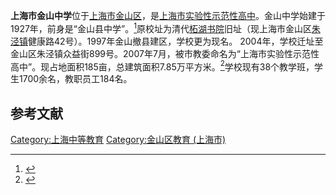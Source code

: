 '''上海市金山中学'''位于[[上海市|上海市]][[金山区_(上海市)|金山区]]，是[[上海市实验性示范性高中|上海市实验性示范性高中]]。金山中学始建于1927年，前身是“金山县中学”。<ref>{{cite web | url=http://jszx.jsedu.sh.cn/2007/0417/166332.shtml | title=学校发展新五年规划（2005-2010） | accessdate=2013-04-05 | deadurl=yes | archiveurl=https://web.archive.org/web/20120428085348/http://jszx.jsedu.sh.cn/2007/0417/166332.shtml | archivedate=2012-04-28 }}</ref>原校址为清代[[柘湖书院|柘湖书院]]旧址（现上海市金山区[[朱泾镇|朱泾镇]]健康路42号）。1997年金山撤县建区，学校更为现名。 2004年，学校迁址至金山区朱泾镇众益街899号。2007年7月，被市教委命名为“上海市实验性示范性高中”。现占地面积185亩，总建筑面积7.85万平方米。<ref>{{cite web | url=http://jszx.jsedu.sh.cn/2010/1230/216319.shtml | title=学校简介（2010版） | accessdate=2013-04-05 | deadurl=yes | archiveurl=https://web.archive.org/web/20120428091256/http://jszx.jsedu.sh.cn/2010/1230/216319.shtml | archivedate=2012-04-28 }}</ref>学校现有38个教学班，学生1700余名，教职员工184名。

==参考文献==
{{reflist}}
{{上海市实验性、示范性高中}}

[[Category:上海中等教育|Category:上海中等教育]]
[[Category:金山区教育_(上海市)|Category:金山区教育 (上海市)]]